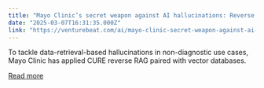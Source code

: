 ```yaml
---
title: "Mayo Clinic’s secret weapon against AI hallucinations: Reverse RAG in action"
date: "2025-03-07T16:31:35.000Z"
link: "https://venturebeat.com/ai/mayo-clinic-secret-weapon-against-ai-hallucinations-reverse-rag-in-action/"
---
```


To tackle data-retrieval-based hallucinations in non-diagnostic use cases, Mayo Clinic has applied CURE reverse RAG paired with vector databases.

[Read more](https://venturebeat.com/ai/mayo-clinic-secret-weapon-against-ai-hallucinations-reverse-rag-in-action/)
